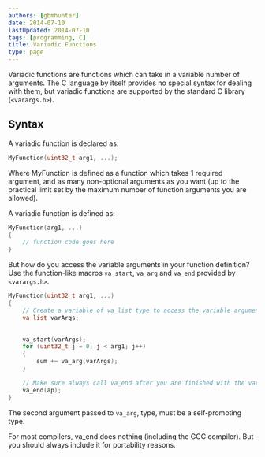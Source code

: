```yaml
---
authors: [gbmhunter]
date: 2014-07-10
lastUpdated: 2014-07-10
tags: [programming, C]
title: Variadic Functions
type: page
---
```


Variadic functions are functions which can take in a variable number of arguments. The C language by itself provides no special syntax for dealing with them, but variadic functions are supported by the standard C library (`<varargs.h>`).

## Syntax

A variadic function is declared as:

```c
MyFunction(uint32_t arg1, ...);
```

Where MyFunction is defined as a function which takes 1 required argument, and as many non-optional arguments as you want (up to the practical limit set by the maximum number of function arguments you are allowed).

A variadic function is defined as:

```c    
MyFunction(arg1, ...)
{
    // function code goes here
}
```

But how do you access the variable arguments in your function definition? Use the function-like macros `va_start`, `va_arg` and `va_end` provided by `<varargs.h>`.

```c    
MyFunction(uint32_t arg1, ...)
{
    // Create a variable of va_list type to access the variable arguments
    va_list varArgs;

    
    va_start(varArgs);
    for (uint32_t j = 0; j < arg1; j++)
    {
        sum += va_arg(varArgs);
    }

    // Make sure always call va_end after you are finished with the variable arguments. For most compilers, this is an empty function (including GCC).
    va_end(ap);
}
```

The second argument passed to `va_arg`, type, must be a self-promoting type.

For most compilers, va_end does nothing (including the GCC compiler). But you should always include it for portability reasons.
